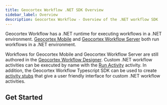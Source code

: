 ```yaml
---
title: Geocortex Workflow .NET SDK Overview
sidebar_label: Overview
description: Geocortex Workflow - Overview of the .NET workflow SDK
---
```



Geocortex Workflow has a .NET runtime for executing workflows in a .NET environment. [Geocortex Mobile](https://docs.geocortex.com/mobileviewer/) and [Geocortex Workflow Server](https://docs.geocortex.com/workflow/latest/help/Default.htm#wf5/help/server-workflows.htm) both run workflows in a .NET environment.

Workflows for Geocortex Mobile and Geocortex Workflow Server are still authored in the [Geocortex Workflow Designer](https://apps.geocortex.com/workflow/designer/). Custom .NET workflow activities can be executed by name with the [Run Activity](https://docs.geocortex.com/workflow/latest/help/Default.htm#wf5/help/activities/run-activity.htm) activity. In addition, the Geocortex Workflow Typescript SDK can be used to create [activity stubs](sdk-net-register-activities.mdx) that give a user friendly interface for custom .NET workflow activities.

<SdkLimitationsWarning />

## Get Started

<UseCaseContainer>
    <UseCaseCard
        title="Create an Activity for Geocortex Mobile"
        description="Create a custom activity in Geocortex Mobile"
        link={useBaseUrl("docs/workflow/sdk-mobile-create-activity")}
    />
    <UseCaseCard
        title="Create an Activity for Geocortex Workflow Server"
        description="Create a custom activity in Geocortex Workflow Server"
        link={useBaseUrl("docs/workflow/sdk-server-create-activity")}
    />
</UseCaseContainer>
